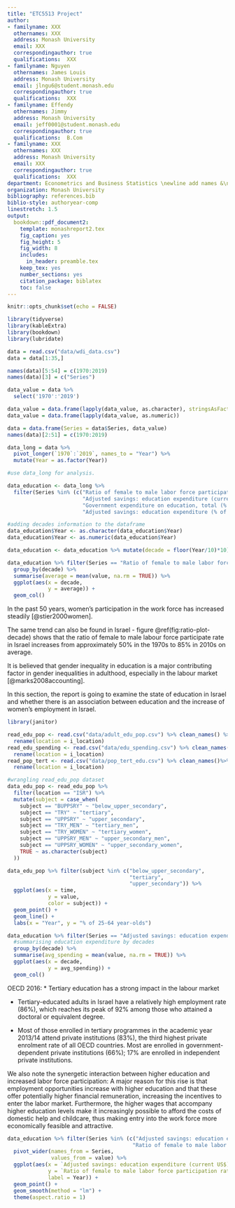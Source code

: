 ```yaml
---
title: "ETC5513 Project"
author:
- familyname: XXX
  othernames: XXX
  address: Monash University
  email: XXX
  correspondingauthor: true
  qualifications:  XXX
- familyname: Nguyen
  othernames: James Louis
  address: Monash University
  email: jlngu6@student.monash.edu
  correspondingauthor: true
  qualifications:  XXX
- familyname: Effendy
  othernames: Jimmy
  address: Monash University
  email: jeff0001@student.monash.edu
  correspondingauthor: true
  qualifications:  B.Com
- familyname: XXX
  othernames: XXX
  address: Monash University
  email: XXX
  correspondingauthor: true
  qualifications:  XXX
department: Econometrics and Business Statistics \newline add names &\newline add names
organization: Monash University
bibliography: references.bib
biblio-style: authoryear-comp
linestretch: 1.5
output:
  bookdown::pdf_document2:
    template: monashreport2.tex
    fig_caption: yes
    fig_height: 5
    fig_width: 8
    includes:
      in_header: preamble.tex
    keep_tex: yes
    number_sections: yes
    citation_package: biblatex
    toc: false
---
```


```r
knitr::opts_chunk$set(echo = FALSE)
```

```r
library(tidyverse)
library(kableExtra)
library(bookdown)
library(lubridate)
```


```r
data = read.csv("data/wdi_data.csv")
data = data[1:35,]

names(data)[5:54] = c(1970:2019)
names(data)[3] = c("Series")

data_value = data %>%
  select('1970':'2019')

data_value = data.frame(lapply(data_value, as.character), stringsAsFactors =FALSE)
data_value = data.frame(lapply(data_value, as.numeric))

data = data.frame(Series = data$Series, data_value)
names(data)[2:51] = c(1970:2019)

data_long = data %>%
  pivot_longer(`1970`:`2019`, names_to = "Year") %>%
  mutate(Year = as.factor(Year))

#use data_long for analysis.
```


\section*{Introduction}

\section*{Motivation}

\section*{}

\section*{}

\section*{Education}

```r
data_education <- data_long %>% 
  filter(Series %in% (c("Ratio of female to male labor force participation rate (%) (national estimate)",
                        "Adjusted savings: education expenditure (current US$)",
                        "Government expenditure on education, total (% of GDP)",
                        "Adjusted savings: education expenditure (% of GNI)")))

#adding decades information to the dataframe
data_education$Year <- as.character(data_education$Year)
data_education$Year <- as.numeric(data_education$Year)

data_education <- data_education %>% mutate(decade = floor(Year/10)*10)

```

```r

data_education %>% filter(Series == "Ratio of female to male labor force participation rate (%) (national estimate)") %>%
  group_by(decade) %>% 
  summarise(average = mean(value, na.rm = TRUE)) %>% 
  ggplot(aes(x = decade,
             y = average)) +
  geom_col()
```

In the past 50 years, women's participation in the work force has increased steadily [@stier2000women].

The same trend can also be found in Israel - figure \@ref(fig:ratio-plot-decade) shows that the ratio of female to male labour force participate rate in Israel increases from approximately 50% in the 1970s to 85% in 2010s on average.

It is believed that gender inequality in education is a major contributing factor in gender inequalities in adulthood, especially in the labour market [@marks2008accounting].

In this section, the report is going to examine the state of education in Israel and whether there is an association between education and the increase of women's employment in Israel.

\subsection*{Education in Israel}

```r
library(janitor)

read_edu_pop <- read.csv("data/adult_edu_pop.csv") %>% clean_names() %>% 
  rename(location = i_location)
read_edu_spending <- read.csv("data/edu_spending.csv") %>% clean_names()%>% 
  rename(location = i_location)
read_pop_tert <- read.csv("data/pop_tert_edu.csv") %>% clean_names()%>% 
  rename(location = i_location)

#wrangling read_edu_pop dataset
data_edu_pop <- read_edu_pop %>% 
  filter(location == "ISR") %>% 
  mutate(subject = case_when(
    subject == "BUPPSRY" ~ "below_upper_secondary",
    subject == "TRY" ~ "tertiary",
    subject == "UPPSRY" ~ "upper_secondary",
    subject == "TRY_MEN" ~ "tertiary_men",
    subject == "TRY_WOMEN" ~ "tertiary_women",
    subject == "UPPSRY_MEN" ~ "upper_secondary_men",
    subject == "UPPSRY_WOMEN" ~ "upper_secondary_women",
    TRUE ~ as.character(subject)
  ))
```

```r
data_edu_pop %>% filter(subject %in% c("below_upper_secondary",
                                       "tertiary",
                                       "upper_secondary")) %>% 
  ggplot(aes(x = time,
             y = value,
             color = subject)) +
  geom_point() +
  geom_line() +
  labs(x = "Year", y = "% of 25-64 year-olds")
```

```r
data_education %>% filter(Series == "Adjusted savings: education expenditure (current US$)") %>%
  #summarising education expenditure by decades
  group_by(decade) %>%
  summarise(avg_spending = mean(value, na.rm = TRUE)) %>% 
  ggplot(aes(x = decade,
             y = avg_spending)) +
  geom_col()
```

\subsection*{Education and Female Participation in Labour Force}

OECD 2016:
* Tertiary education has a strong impact in the labour market

* Tertiary-educated adults in Israel have a relatively high employment rate (86%), which reaches its peak of 92%
among those who attained a doctoral or equivalent degree.

* Most of those enrolled in tertiary programmes in the academic year 2013/14 attend private institutions (83%),
the third highest private enrolment rate of all OECD countries. Most are enrolled in government-dependent
private institutions (66%); 17% are enrolled in independent private institutions. 



We also note the synergetic interaction between higher education and increased labor force participation: A major reason for this rise is that employment opportunities increase with higher education and that these offer potentially higher financial remuneration, increasing the incentives to enter the labor market. Furthermore, the higher wages that accompany higher education levels make it increasingly possible to afford the costs of domestic help and childcare, thus making entry into the work force more economically feasible and attractive.

```r

data_education %>% filter(Series %in% (c("Adjusted savings: education expenditure (current US$)",
                                        "Ratio of female to male labor force participation rate (%) (national estimate)"))) %>%
  pivot_wider(names_from = Series,
              values_from = value) %>% 
  ggplot(aes(x = `Adjusted savings: education expenditure (current US$)`,
             y = `Ratio of female to male labor force participation rate (%) (national estimate)`,
             label = Year)) +
  geom_point() +
  geom_smooth(method = "lm") +
  theme(aspect.ratio = 1)

```

\section*{}

\section*{Model}

\section*{Conclusion}